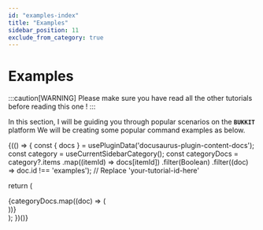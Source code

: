 ```yaml
---
id: "examples-index"
title: "Examples"
sidebar_position: 11
exclude_from_category: true
---
```


# Examples
:::caution[WARNING]
Please make sure you have read all the other tutorials before reading this one !
:::

In this section, I will be guiding you through popular scenarios on the **`BUKKIT`** platform
We will be creating some popular command examples as below.

{(() => {
  const { docs } = usePluginData('docusaurus-plugin-content-docs');
  const category = useCurrentSidebarCategory();
  const categoryDocs = category?.items
    .map((itemId) => docs[itemId])
    .filter(Boolean)
    .filter((doc) => doc.id !== 'examples'); // Replace 'your-tutorial-id-here'

  return (
    <div className="row">
      {categoryDocs.map((doc) => (
        <article key={doc.id} className="col col--6 margin-bottom--lg">
          <DocCard item={doc} />
        </article>
      ))}
    </div>
  );
})()}


